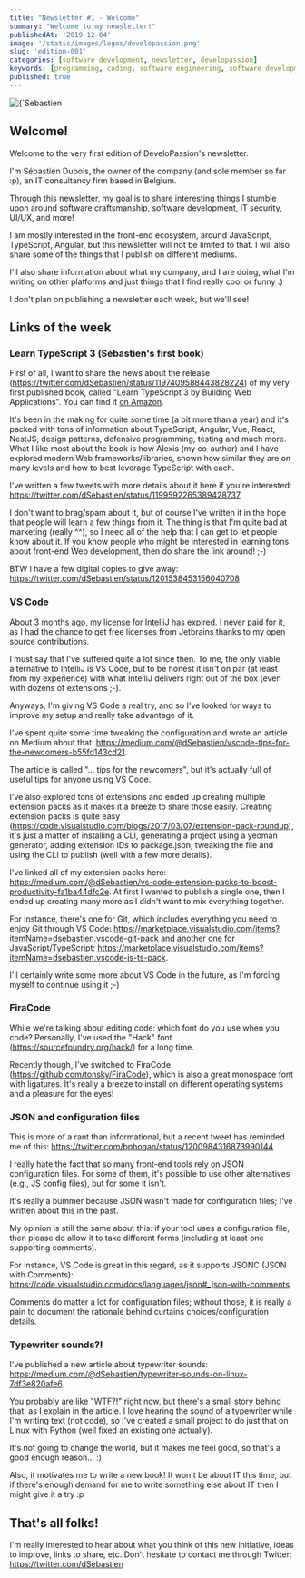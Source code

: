 ```yaml
---
title: "Newsletter #1 - Welcome"
summary: "Welcome to my newsletter!"
publishedAt: '2019-12-04'
image: '/static/images/logos/developassion.png'
slug: 'edition-001'
categories: [software development, newsletter, developassion]
keywords: [programming, coding, software engineering, software development, it, newsletter]
published: true
---
```


<BlogPostCenteredContent>
  <Image
    alt={`Sebastien Dubois's Newsletter`}
    src={`/static/images/logos/developassion.png`}
    width={480}
    height={270}
    priority
  />
</BlogPostCenteredContent>

## Welcome!

Welcome to the very first edition of DeveloPassion's newsletter.

I'm Sébastien Dubois, the owner of the company (and sole member so far :p), an IT consultancy firm based in Belgium.

Through this newsletter, my goal is to share interesting things I stumble upon around software craftsmanship, software development, IT security, UI/UX, and more!

I am mostly interested in the front-end ecosystem, around JavaScript, TypeScript, Angular, but this newsletter will not be limited to that. I will also share some of the things that I publish on different mediums.

I'll also share information about what my company, and I are doing, what I'm writing on other platforms and just things that I find really cool or funny :)

I don't plan on publishing a newsletter each week, but we'll see!

## Links of the week

### Learn TypeScript 3 (Sébastien's first book)

First of all, I want to share the news about the release (https://twitter.com/dSebastien/status/1197409588443828224) of my very first published book, called "Learn TypeScript 3 by Building Web Applications". You can find it [on Amazon](https://www.amazon.com/gp/product/B081FB89BL?tag=dsebastien00-20).

It's been in the making for quite some time (a bit more than a year) and it's packed with tons of information about TypeScript, Angular, Vue, React, NestJS, design patterns, defensive programming, testing and much more. What I like most about the book is how Alexis (my co-author) and I have explored modern Web frameworks/libraries, shown how similar they are on many levels and how to best leverage TypeScript with each.

I've written a few tweets with more details about it here if you're interested: https://twitter.com/dSebastien/status/1199592265389428737

I don't want to brag/spam about it, but of course I've written it in the hope that people will learn a few things from it. The thing is that I'm quite bad at marketing (really ^^), so I need all of the help that I can get to let people know about it. If you know people who might be interested in learning tons about front-end Web development, then do share the link around! ;-)

BTW I have a few digital copies to give away: https://twitter.com/dSebastien/status/1201538453156040708

### VS Code

About 3 months ago, my license for IntelliJ has expired. I never paid for it, as I had the chance to get free licenses from Jetbrains thanks to my open source contributions.

I must say that I've suffered quite a lot since then. To me, the only viable alternative to IntelliJ is VS Code, but to be honest it isn't on par (at least from my experience) with what IntelliJ delivers right out of the box (even with dozens of extensions ;-).

Anyways, I'm giving VS Code a real try, and so I've looked for ways to improve my setup and really take advantage of it.

I've spent quite some time tweaking the configuration and wrote an article on Medium about that: https://medium.com/@dSebastien/vscode-tips-for-the-newcomers-b55fd143cd21.

The article is called "... tips for the newcomers", but it's actually full of useful tips for anyone using VS Code.

I've also explored tons of extensions and ended up creating multiple extension packs as it makes it a breeze to share those easily. Creating extension packs is quite easy (https://code.visualstudio.com/blogs/2017/03/07/extension-pack-roundup), it's just a matter of installing a CLI, generating a project using a yeoman generator, adding extension IDs to package.json, tweaking the file and using the CLI to publish (well with a few more details).

I've linked all of my extension packs here: https://medium.com/@dSebastien/vs-code-extension-packs-to-boost-productivity-fa1ba44dfc2e. At first I wanted to publish a single one, then I ended up creating many more as I didn't want to mix everything together.

For instance, there's one for Git, which includes everything you need to enjoy Git through VS Code: https://marketplace.visualstudio.com/items?itemName=dsebastien.vscode-git-pack and another one for JavaScript/TypeScript: https://marketplace.visualstudio.com/items?itemName=dsebastien.vscode-js-ts-pack.

I'll certainly write some more about VS Code in the future, as I'm forcing myself to continue using it ;-)

### FiraCode

While we're talking about editing code: which font do you use when you code?
Personally, I've used the "Hack" font (https://sourcefoundry.org/hack/) for a long time.

Recently though, I've switched to FiraCode (https://github.com/tonsky/FiraCode), which is also a great monospace font with ligatures. It's really a breeze to install on different operating systems and a pleasure for the eyes!

### JSON and configuration files

This is more of a rant than informational, but a recent tweet has reminded me of this: https://twitter.com/bphogan/status/1200984316873990144

I really hate the fact that so many front-end tools rely on JSON configuration files. For some of them, it's possible to use other alternatives (e.g., JS config files), but for some it isn't.

It's really a bummer because JSON wasn't made for configuration files; I've written about this in the past.

My opinion is still the same about this: if your tool uses a configuration file, then please do allow it to take different forms (including at least one supporting comments).

For instance, VS Code is great in this regard, as it supports JSONC (JSON with Comments): https://code.visualstudio.com/docs/languages/json#_json-with-comments.

Comments do matter a lot for configuration files; without those, it is really a pain to document the rationale behind curtains choices/configuration details.

### Typewriter sounds?!

I've published a new article about typewriter sounds: https://medium.com/@dSebastien/typewriter-sounds-on-linux-7df3e820afe6.

You probably are like "WTF?!" right now, but there's a small story behind that, as I explain in the article. I love hearing the sound of a typewriter while I'm writing text (not code), so I've created a small project to do just that on Linux with Python (well fixed an existing one actually).

It's not going to change the world, but it makes me feel good, so that's a good enough reason... :)

Also, it motivates me to write a new book! It won't be about IT this time, but if there's enough demand for me to write something else about IT then I might give it a try :p

## That's all folks!

I'm really interested to hear about what you think of this new initiative, ideas to improve, links to share, etc. Don't hesitate to contact me through Twitter: https://twitter.com/dSebastien

<BlogPostSignature />
